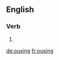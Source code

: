 ==English==

===Verb===
{{head|en|present participle}}

# {{present participle of|ouse|lang=en|nocat=1}}

[[de:ousing]]
[[fr:ousing]]